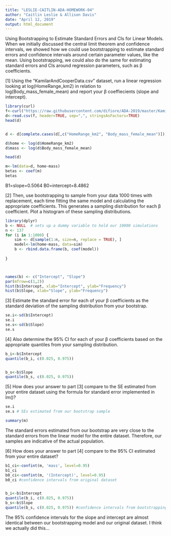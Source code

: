 ```yaml
---
title: "LESLIE-CAITLIN-ADA-HOMEWORK-04"
author: "Caitlin Leslie & Allison Davis"
date: "April 12, 2019"
output: html_document
---
```


Using Bootstrapping to Estimate Standard Errors and CIs for Linear Models.
When we initially discussed the central limit theorem and confidence intervals, we showed how we could use bootstrapping to estimate standard errors and confidence intervals around certain parameter values, like the mean. Using bootstrapping, we could also do the same for estimating standard errors and CIs around regression parameters, such as β coefficients.

[1] Using the “KamilarAndCooperData.csv” dataset, run a linear regression looking at log(HomeRange_km2) in relation to log(Body_mass_female_mean) and report your β coeffiecients (slope and intercept).

```r
library(curl)
f<-curl("https://raw.githubusercontent.com/difiore/ADA-2019/master/KamilarAndCooperData.csv")
d<-read.csv(f, header=TRUE, sep=",", stringsAsFactors=TRUE)
head(d)


d <- d[complete.cases(d[,c("HomeRange_km2", "Body_mass_female_mean")]),]

d$home <- log(d$HomeRange_km2)
d$mass <- log(d$Body_mass_female_mean)

head(d)

m<-lm(data=d, home~mass)
betas <- coef(m)
betas

```

B1=slope=0.5064
B0=intercept=8.4862

[2] Then, use bootstrapping to sample from your data 1000 times with replacement, each time fitting the same model and calculating the appropriate coefficients. This generates a sampling distribution for each β coefficient. Plot a histogram of these sampling distributions.



```r
library(dplyr)
b <- NULL  # sets up a dummy variable to hold our 10000 simulations
n <- 137
for (i in 1:1000) {
    sim <- d[sample(1:n, size=n, replace = TRUE), ]
    model<-lm(home~mass, data=sim)
    b <- rbind.data.frame(b, coef(model))
    
}



names(b) <- c("Intercept", "Slope")
par(mfrow=c(1,2))
hist(b$Intercept, xlab="Intercept", ylab="Frequency")
hist(b$Slope, xlab="Slope", ylab="Frequency")

```



[3] Estimate the standard error for each of your β coefficients as the standard deviation of the sampling distribution from your bootstrap.

```r

se.i<-sd(b$Intercept)
se.i
se.s<-sd(b$Slope)
se.s
```

[4] Also determine the 95% CI for each of your β coefficients based on the appropriate quantiles from your sampling distribution.

```r
b_i<-b$Intercept
quantile(b_i, c(0.025, 0.975)) 


b_s<-b$Slope
quantile(b_s, c(0.025, 0.975))


```

[5] How does your answer to part [3] compare to the SE estimated from your entire dataset using the formula for standard error implemented in lm()?

```r
se.i 
se.s # SEs estimated from our bootstrap sample

summary(m)

```

The standard errors estimated from our bootstrap are very close to the standard errors from the linear model for the entire dataset. Therefore, our samples are indicative of the actual population.

[6] How does your answer to part [4] compare to the 95% CI estimated from your entire dataset?

```r
b1_ci<-confint(m, 'mass', level=0.95)
b1_ci
b0_ci<-confint(m, '(Intercept)', level=0.95)
b0_ci #confidence intervals from original dataset


b_i<-b$Intercept
quantile(b_i, c(0.025, 0.975)) 
b_s<-b$Slope
quantile(b_s, c(0.025, 0.975)) #confidence intervals from bootstrapping

```
The 95% confidence intervals for the slope and intercept are almost identical between our bootstrapping model and our original dataset. I think we actually did this...